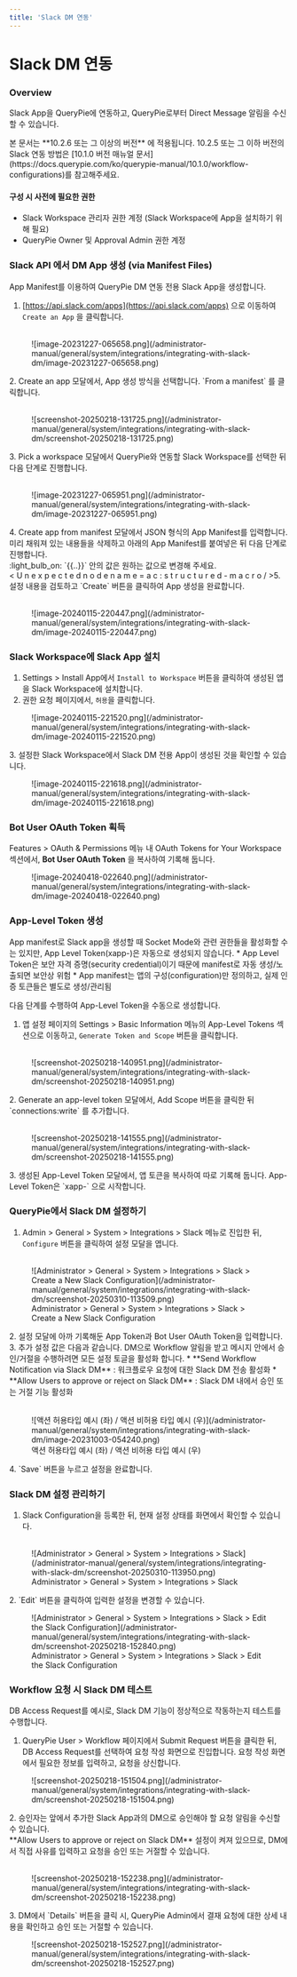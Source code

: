 ```yaml
---
title: 'Slack DM 연동'
---
```



# Slack DM 연동

### Overview

Slack App을 QueryPie에 연동하고, QueryPie로부터 Direct Message 알림을 수신할 수 있습니다.

<Callout type="info">
본 문서는  **10.2.6 또는 그 이상의 버전** 에 적용됩니다.
10.2.5 또는 그 이하 버전의 Slack 연동 방법은 [10.1.0 버전 매뉴얼 문서](https://docs.querypie.com/ko/querypie-manual/10.1.0/workflow-configurations)를 참고해주세요.
</Callout>

#### 구성 시 사전에 필요한 권한

* Slack Workspace 관리자 권한 계정 (Slack Workspace에 App을 설치하기 위해 필요)
* QueryPie Owner 및 Approval Admin 권한 계정

### Slack API 에서 DM App 생성 (via Manifest Files)

App Manifest를 이용하여 QueryPie DM 연동 전용 Slack App을 생성합니다.


1. [https://api.slack.com/apps](https://api.slack.com/apps) 으로 이동하여 `Create an App` 을 클릭합니다.<br/> <br/> 
  <figure data-layout="center" data-align="center">
  ![image-20231227-065658.png](/administrator-manual/general/system/integrations/integrating-with-slack-dm/image-20231227-065658.png)
  </figure>
2. Create an app 모달에서, App 생성 방식을 선택합니다. `From a manifest` 를 클릭합니다.<br/> <br/> 
  <figure data-layout="center" data-align="center">
  ![screenshot-20250218-131725.png](/administrator-manual/general/system/integrations/integrating-with-slack-dm/screenshot-20250218-131725.png)
  </figure>
3. Pick a workspace 모달에서 QueryPie와 연동할 Slack Workspace를 선택한 뒤 다음 단계로 진행합니다.<br/> <br/> 
  <figure data-layout="center" data-align="center">
  ![image-20231227-065951.png](/administrator-manual/general/system/integrations/integrating-with-slack-dm/image-20231227-065951.png)
  </figure>
4. Create app from manifest 모달에서 JSON 형식의 App Manifest를 입력합니다. <br/>미리 채워져 있는 내용들을 삭제하고 아래의 App Manifest를 붙여넣은 뒤 다음 단계로 진행합니다.<br/>:light_bulb_on: `{{..}}` 안의 값은 원하는 값으로 변경해 주세요. <br/> 
  <  U  n  e  x  p  e  c  t  e  d     n  o  d  e     n  a  m  e  =  a  c  :  s  t  r  u  c  t  u  r  e  d  -  m  a  c  r  o  /  >5. 설정 내용을 검토하고 `Create` 버튼을 클릭하여 App 생성을 완료합니다.<br/> <br/> 
  <figure data-layout="center" data-align="center">
  ![image-20240115-220447.png](/administrator-manual/general/system/integrations/integrating-with-slack-dm/image-20240115-220447.png)
  </figure>

### Slack Workspace에 Slack App 설치

1. Settings &gt; Install App에서 `Install to Workspace` 버튼을 클릭하여 생성된 앱을 Slack Workspace에 설치합니다. 
2. 권한 요청 페이지에서, `허용`을 클릭합니다. <br/> 
  <figure data-layout="center" data-align="center">
  ![image-20240115-221520.png](/administrator-manual/general/system/integrations/integrating-with-slack-dm/image-20240115-221520.png)
  </figure>
3. 설정한 Slack Workspace에서 Slack DM 전용 App이 생성된 것을 확인할 수 있습니다.
  <figure data-layout="center" data-align="center">
  ![image-20240115-221618.png](/administrator-manual/general/system/integrations/integrating-with-slack-dm/image-20240115-221618.png)
  </figure>

### Bot User OAuth Token 획득

Features &gt; OAuth & Permissions 메뉴 내 OAuth Tokens for Your Workspace 섹션에서,  **Bot User OAuth Token**  을 복사하여 기록해 둡니다.

<figure data-layout="center" data-align="center">
![image-20240418-022640.png](/administrator-manual/general/system/integrations/integrating-with-slack-dm/image-20240418-022640.png)
</figure>


### App-Level Token 생성

<Callout type="info">
App manifest로 Slack app을 생성할 때 Socket Mode와 관련 권한들을 활성화할 수는 있지만, App Level Token(xapp-)은 자동으로 생성되지 않습니다.
* App Level Token은 보안 자격 증명(security credential)이기 때문에 manifest로 자동 생성/노출되면 보안상 위험
* App manifest는 앱의 구성(configuration)만 정의하고, 실제 인증 토큰들은 별도로 생성/관리됨
</Callout>

다음 단계를 수행하여 App-Level Token을 수동으로 생성합니다.

1. 앱 설정 페이지의 Settings &gt; Basic Information 메뉴의 App-Level Tokens 섹션으로 이동하고, `Generate Token and Scope` 버튼을 클릭합니다.<br/> <br/> 
  <figure data-layout="center" data-align="center">
  ![screenshot-20250218-140951.png](/administrator-manual/general/system/integrations/integrating-with-slack-dm/screenshot-20250218-140951.png)
  </figure>
2. Generate an app-level token 모달에서, Add Scope 버튼을 클릭한 뒤 `connections:write` 를 추가합니다.<br/> <br/> 
  <figure data-layout="center" data-align="center">
  ![screenshot-20250218-141555.png](/administrator-manual/general/system/integrations/integrating-with-slack-dm/screenshot-20250218-141555.png)
  </figure>
3. 생성된 App-Level Token 모달에서, 앱 토큰을 복사하여 따로 기록해 둡니다. App-Level Token은 `xapp-` 으로 시작합니다.

### QueryPie에서 Slack DM 설정하기

1. Admin &gt; General &gt; System &gt; Integrations &gt; Slack 메뉴로 진입한 뒤, `Configure` 버튼을 클릭하여 설정 모달을 엽니다.<br/> <br/> 
  <figure data-layout="center" data-align="center">
  ![Administrator &gt; General &gt; System &gt; Integrations &gt; Slack &gt; Create a New Slack Configuration](/administrator-manual/general/system/integrations/integrating-with-slack-dm/screenshot-20250310-113509.png)
  <figcaption>
  Administrator &gt; General &gt; System &gt; Integrations &gt; Slack &gt; Create a New Slack Configuration
  </figcaption>
  </figure>
2. 설정 모달에 아까 기록해둔 App Token과 Bot User OAuth Token을 입력합니다.
3. 추가 설정 값은 다음과 같습니다. DM으로 Workflow 알림을 받고 메시지 안에서 승인/거절을 수행하려면 모든 설정 토글을 활성화 합니다.
    *  **Send Workflow Notification via Slack DM**  : 워크플로우 요청에 대한 Slack DM 전송 활성화
    *  **Allow Users to approve or reject on Slack DM**  : Slack DM 내에서 승인 또는 거절 기능 활성화<br/> <br/> 
      <figure data-layout="center" data-align="center">
      ![액션 허용타입 예시 (좌) / 액션 비허용 타입 예시 (우)](/administrator-manual/general/system/integrations/integrating-with-slack-dm/image-20231003-054240.png)
      <figcaption>
      액션 허용타입 예시 (좌) / 액션 비허용 타입 예시 (우)
      </figcaption>
      </figure>
4. `Save` 버튼을 누르고 설정을 완료합니다.

### Slack DM 설정 관리하기

1. Slack Configuration을 등록한 뒤, 현재 설정 상태를 화면에서 확인할 수 있습니다.<br/> <br/> 
  <figure data-layout="center" data-align="center">
  ![Administrator &gt; General &gt; System &gt; Integrations &gt; Slack](/administrator-manual/general/system/integrations/integrating-with-slack-dm/screenshot-20250310-113950.png)
  <figcaption>
  Administrator &gt; General &gt; System &gt; Integrations &gt; Slack
  </figcaption>
  </figure>
2. `Edit` 버튼을 클릭하여 입력한 설정을 변경할 수 있습니다.<br/>
  <figure data-layout="center" data-align="center">
  ![Administrator &gt; General &gt; System &gt; Integrations &gt; Slack &gt; Edit the Slack Configuration](/administrator-manual/general/system/integrations/integrating-with-slack-dm/screenshot-20250218-152840.png)
  <figcaption>
  Administrator &gt; General &gt; System &gt; Integrations &gt; Slack &gt; Edit the Slack Configuration
  </figcaption>
  </figure>


### Workflow 요청 시 Slack DM 테스트

DB Access Request를 예시로, Slack DM 기능이 정상적으로 작동하는지 테스트를 수행합니다.

1. QueryPie User &gt; Workflow 페이지에서 Submit Request 버튼을 클릭한 뒤, DB Access Request를 선택하여 요청 작성 화면으로 진입합니다. 요청 작성 화면에서 필요한 정보를 입력하고, 요청을 상신합니다. <br/> 
  <figure data-layout="center" data-align="center">
  ![screenshot-20250218-151504.png](/administrator-manual/general/system/integrations/integrating-with-slack-dm/screenshot-20250218-151504.png)
  </figure>
2. 승인자는 앞에서 추가한 Slack App과의 DM으로 승인해야 할 요청 알림을 수신할 수 있습니다.<br/> **Allow Users to approve or reject on Slack DM**  설정이 켜져 있으므로, DM에서 직접 사유를 입력하고 요청을 승인 또는 거절할 수 있습니다.<br/> <br/> 
  <figure data-layout="center" data-align="center">
  ![screenshot-20250218-152238.png](/administrator-manual/general/system/integrations/integrating-with-slack-dm/screenshot-20250218-152238.png)
  </figure>
3. DM에서 `Details` 버튼을 클릭 시, QueryPie Admin에서 결재 요청에 대한 상세 내용을 확인하고 승인 또는 거절할 수 있습니다.<br/>
  <figure data-layout="center" data-align="center">
  ![screenshot-20250218-152527.png](/administrator-manual/general/system/integrations/integrating-with-slack-dm/screenshot-20250218-152527.png)
  </figure>
